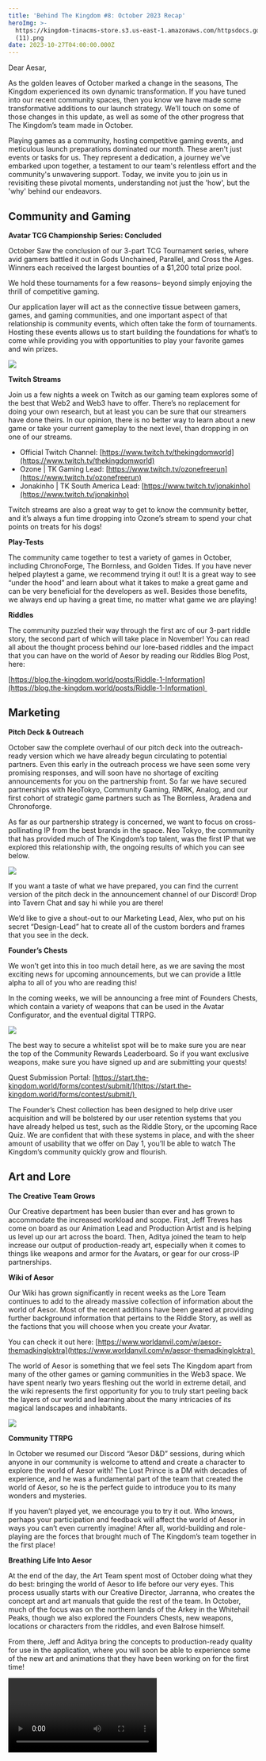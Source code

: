 ```yaml
---
title: 'Behind The Kingdom #8: October 2023 Recap'
heroImg: >-
  https://kingdom-tinacms-store.s3.us-east-1.amazonaws.com/httpsdocs.google.comdocumentd18cac6WfI3DoNCwqkmOcPH0hW0uyYJiIECj48SeOycp8editusp=sharing
  (11).png
date: 2023-10-27T04:00:00.000Z
---
```


Dear Aesar,

As the golden leaves of October marked a change in the seasons, The Kingdom experienced its own dynamic transformation. If you have tuned into our recent community spaces, then you know we have made some transformative additions to our launch strategy. We’ll touch on some of those changes in this update, as well as some of the other progress that The Kingdom’s team made in October.

Playing games as a community, hosting competitive gaming events, and meticulous launch preparations dominated our month. These aren't just events or tasks for us. They represent a dedication, a journey we've embarked upon together, a testament to our team's relentless effort and the community's unwavering support. Today, we invite you to join us in revisiting these pivotal moments, understanding not just the 'how', but the 'why' behind our endeavors.

## Community and Gaming

**Avatar TCG Championship Series: Concluded**

October Saw the conclusion of our 3-part TCG Tournament series, where avid gamers battled it out in Gods Unchained, Parallel, and Cross the Ages. Winners each received the largest bounties of a $1,200 total prize pool.

We hold these tournaments for a few reasons– beyond simply enjoying the thrill of competitive gaming. 

Our application layer will act as the connective tissue between gamers, games, and gaming communities, and one important aspect of that relationship is community events, which often take the form of tournaments. Hosting these events allows us to start building the foundations for what’s to come while providing you with opportunities to play your favorite games and win prizes.

![](https://kingdom-tinacms-store.s3.us-east-1.amazonaws.com/F6jtMZFW8AAhQ8J.jpg)

**Twitch Streams**

Join us a few nights a week on Twitch as our gaming team explores some of the best that Web2 and Web3 have to offer. There’s no replacement for doing your own research, but at least you can be sure that our streamers have done theirs. In our opinion, there is no better way to learn about a new game or take your current gameplay to the next level, than dropping in on one of our streams.

* Official Twitch Channel: [https://www.twitch.tv/thekingdomworld](https://www.twitch.tv/thekingdomworld)
* Ozone | TK Gaming Lead: [https://www.twitch.tv/ozonefreerun](https://www.twitch.tv/ozonefreerun)
* Jonakinho | TK South America Lead: [https://www.twitch.tv/jonakinho](https://www.twitch.tv/jonakinho)

Twitch streams are also a great way to get to know the community better, and it’s always a fun time dropping into Ozone’s stream to spend your chat points on treats for his dogs!

**Play-Tests**

The community came together to test a variety of games in October, including ChronoForge, The Bornless, and Golden Tides. If you have never helped playtest a game, we recommend trying it out! It is a great way to see “under the hood” and learn about what it takes to make a great game and can be very beneficial for the developers as well. Besides those benefits, we always end up having a great time, no matter what game we are playing!

**Riddles**

The community puzzled their way through the first arc of our 3-part riddle story, the second part of which will take place in November! You can read all about the thought process behind our lore-based riddles and the impact that you can have on the world of Aesor by reading our Riddles Blog Post, here:

[https://blog.the-kingdom.world/posts/Riddle-1-Information](https://blog.the-kingdom.world/posts/Riddle-1-Information) 

## Marketing

**Pitch Deck & Outreach**

October saw the complete overhaul of our pitch deck into the outreach-ready version which we have already begun circulating to potential partners. Even this early in the outreach process we have seen some very promising responses, and will soon have no shortage of exciting announcements for you on the partnership front. So far we have secured partnerships with NeoTokyo, Community Gaming, RMRK, Analog, and our first cohort of strategic game partners such as The Bornless, Aradena and Chronoforge. 

As far as our partnership strategy is concerned, we want to focus on cross-pollinating IP from the best brands in the space. Neo Tokyo, the community that has provided much of The Kingdom’s top talent, was the first IP that we explored this relationship with, the ongoing results of which you can see below.

![](<https://kingdom-tinacms-store.s3.us-east-1.amazonaws.com/unnamed (1).png>)

If you want a taste of what we have prepared, you can find the current version of the pitch deck in the announcement channel of our Discord! Drop into Tavern Chat and say hi while you are there!

We’d like to give a shout-out to our Marketing Lead, Alex, who put on his secret “Design-Lead” hat to create all of the custom borders and frames that you see in the deck. 

**Founder’s Chests**

We won’t get into this in too much detail here, as we are saving the most exciting news for upcoming announcements, but we can provide a little alpha to all of you who are reading this! 

In the coming weeks, we will be announcing a free mint of Founders Chests, which contain a variety of weapons that can be used in the Avatar Configurator, and the eventual digital TTRPG. 

![](<https://kingdom-tinacms-store.s3.us-east-1.amazonaws.com/unnamed (2).jpg>)

The best way to secure a whitelist spot will be to make sure you are near the top of the Community Rewards Leaderboard. So if you want exclusive weapons, make sure you have signed up and are submitting your quests!

Quest Submission Portal: [https://start.the-kingdom.world/forms/contest/submit/](https://start.the-kingdom.world/forms/contest/submit/) 

The Founder’s Chest collection has been designed to help drive user acquisition and will be bolstered by our user retention systems that you have already helped us test, such as the Riddle Story, or the upcoming Race Quiz. We are confident that with these systems in place, and with the sheer amount of usability that we offer on Day 1, you’ll be able to watch The Kingdom’s community quickly grow and flourish.

## Art and Lore

**The Creative Team Grows**

Our Creative department has been busier than ever and has grown to accommodate the increased workload and scope. First, Jeff Treves has come on board as our Animation Lead and Production Artist and is helping us level up our art across the board. Then, Aditya joined the team to help increase our output of production-ready art, especially when it comes to things like weapons and armor for the Avatars, or gear for our cross-IP partnerships. 

**Wiki of Aesor**

Our Wiki has grown significantly in recent weeks as the Lore Team continues to add to the already massive collection of information about the world of Aesor. Most of the recent additions have been geared at providing further background information that pertains to the Riddle Story, as well as the factions that you will choose when you create your Avatar.

You can check it out here: [https://www.worldanvil.com/w/aesor-themadkingloktra](https://www.worldanvil.com/w/aesor-themadkingloktra) 

The world of Aesor is something that we feel sets The Kingdom apart from many of the other games or gaming communities in the Web3 space. We have spent nearly two years fleshing out the world in extreme detail, and the wiki represents the first opportunity for you to truly start peeling back the layers of our world and learning about the many intricacies of its magical landscapes and inhabitants. 

![](<https://kingdom-tinacms-store.s3.us-east-1.amazonaws.com/Goghin Tower (2).jpg>)

**Community TTRPG**

In October we resumed our Discord “Aesor D\&D” sessions, during which anyone in our community is welcome to attend and create a character to explore the world of Aesor with! The Lost Prince is a DM with decades of experience, and he was a fundamental part of the team that created the world of Aesor, so he is the perfect guide to introduce you to its many wonders and mysteries.

If you haven’t played yet, we encourage you to try it out. Who knows, perhaps your participation and feedback will affect the world of Aesor in ways you can’t even currently imagine! After all, world-building and role-playing are the forces that brought much of The Kingdom’s team together in the first place!

**Breathing Life Into Aesor**

At the end of the day, the Art Team spent most of October doing what they do best: bringing the world of Aesor to life before our very eyes. This process usually starts with our Creative Director, Jarranna, who creates the concept art and art manuals that guide the rest of the team. In October, much of the focus was on the northern lands of the Arkey in the Whitehail Peaks, though we also explored the Founders Chests, new weapons, locations or characters from the riddles, and even Balrose himself.

From there, Jeff and Aditya bring the concepts to production-ready quality for use in the application, where you will soon be able to experience some of the new art and animations that they have been working on for the first time!

<video url="https://kingdom-tinacms-store.s3.us-east-1.amazonaws.com/2023-10-18 03-02-21.mp4" />

## Game & Application Development

Overall, the development of both the application and the game is in full swing, with roadmaps set and specifications written. We can’t go into the full extent of what we have been working on in this update, but some of the highlights can be found in the sections below.

**MVP Demo**

Our Unity Developer and the rest of the Game Design team have been hard at work creating a demo video of our digital TTRPG, to be able to demonstrate to you in a clear way exactly what our vision for the game is. 

While those of us who spend our weeks creating game design documents and debating the specifics of game mechanics know our vision, it is not always an easy task to clearly explain that vision to the community, which is why we are so interested in taking the time to create this demonstration. 

Work on this video is still underway, but we intend for it to be in your hands before next month’s Behind The Kingomd Update. Expect animations, dialogue, dice rolling, and all the other things you love in a TTRPG experience!

**Production Application Improvements**

The Development of the application in October was largely focused on further improving the user experience, such as a new flow to make creating and minting multiple Avatars at once easier. Our engineering team also put some finishing touches on the Avatar contract when it comes to implementing the RMRK Modular NFT standards, which you can learn more about [here](https://blog.the-kingdom.world/posts/Partnership-Announcement-RMRK). Furthermore, they developed the back-end programming for the Founder’s Chests, which we mentioned earlier in the update.

Some other updates to the application include improvements to the NFTs themselves, setting up the automation for the fantasy race quiz, adding a pre-mint overview page, working on the start menu, finalizing logic for the “player vault”, adding logic to support new helmet designs, adding a new animated character selection screen, and more.

<video url="https://kingdom-tinacms-store.s3.us-east-1.amazonaws.com/2023-10-19 02-12-18.mp4" />

When we finally open the doors to our application and the Avatar Configurator, we want to ensure that we can stand by its quality, which we hope will set us apart from the competition. The way you will experience these first steps into the world of Aesor is extremely important to us, so while our marketing and outreach efforts are slowly rolled out, we have been endlessly refining our product offerings with you in mind.
